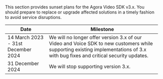 

<PlatformWrapper platform = "web">
<SDKSunsetPlan/>
</PlatformWrapper>

<PlatformWrapper  notAllowed = "web">

This section provides sunset plans for the Agora Video SDK v3.x. You should prepare to replace or upgrade affected
  solutions in a timely fashion to avoid service disruptions.

| Date                              | Milestone                                                                                                                          |
|-----------------------------------| -----------------------------------------------------------------------------------------------------------------------------------|
| 14 March 2023 - 31st December 2024 | We will no longer offer version 3.x of our Video and Voice SDK to new customers while supporting existing implementations of 3.x with bug fixes and critical security updates.|
| 31 December 2024 | We will stop supporting version 3.x.|

</PlatformWrapper>
